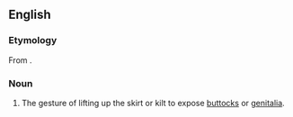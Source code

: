 ==English==
{{wikipedia}}

===Etymology===
From {{etyl|grc|en}} {{term|ἀνάσυρμα|lang=grc}}.

===Noun===
{{en-noun|anasyrmata}}

# The gesture of lifting up the skirt or kilt to expose [[buttocks]] or [[genitalia]].